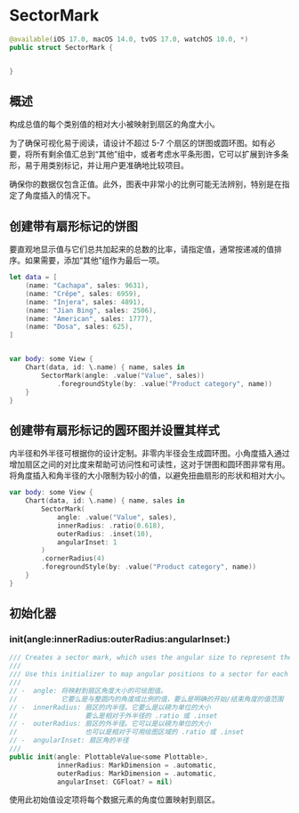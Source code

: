 # SectorMark

<ToBePolishedAfterTranslation />

<OriginalSource
  title="SectorMark"
  url="https://developer.apple.com/documentation/charts/sectormark"
  summary="饼图或圆环图的一个部分，显示各个类别如何构成有意义的总数"
/>

```swift
@available(iOS 17.0, macOS 14.0, tvOS 17.0, watchOS 10.0, *)
public struct SectorMark {


}
```

## 概述

构成总值的每个类别值的相对大小被映射到扇区的角度大小。

为了确保可视化易于阅读，请设计不超过 5-7 个扇区的饼图或圆环图。如有必要，将所有剩余值汇总到“其他”组中，或者考虑水平条形图，它可以扩展到许多条形，易于用类别标记，并让用户更准确地比较项目。

确保你的数据仅包含正值。此外，图表中非常小的比例可能无法辨别，特别是在指定了角度插入的情况下。

## 创建带有扇形标记的饼图

要直观地显示值与它们总共加起来的总数的比率，请指定值，通常按递减的值排序。如果需要，添加“其他”组作为最后一项。

```swift
let data = [
    (name: "Cachapa", sales: 9631),
    (name: "Crêpe", sales: 6959),
    (name: "Injera", sales: 4891),
    (name: "Jian Bing", sales: 2506),
    (name: "American", sales: 1777),
    (name: "Dosa", sales: 625),
]


var body: some View {
    Chart(data, id: \.name) { name, sales in
        SectorMark(angle: .value("Value", sales))
            .foregroundStyle(by: .value("Product category", name))
    }
}
```

## 创建带有扇形标记的圆环图并设置其样式

内半径和外半径可根据你的设计定制。非零内半径会生成圆环图。小角度插入通过增加扇区之间的对比度来帮助可访问性和可读性，这对于饼图和圆环图非常有用。将角度插入和角半径的大小限制为较小的值，以避免扭曲扇形的形状和相对大小。

```swift
var body: some View {
    Chart(data, id: \.name) { name, sales in
        SectorMark(
            angle: .value("Value", sales),
            innerRadius: .ratio(0.618),
            outerRadius: .inset(10),
            angularInset: 1
        )
        .cornerRadius(4)
        .foregroundStyle(by: .value("Product category", name))
    }
}
```

## 初始化器

### init(angle:innerRadius:outerRadius:angularInset:)

```swift
/// Creates a sector mark, which uses the angular size to represent the proportion of the value to the sum of all values.
///
/// Use this initializer to map angular positions to a sector for each data element.
///
// -  angle: 将映射到扇区角度大小的可绘图值。
//           它要么是与整圆内的角度成比例的值，要么是明确的开始/结束角度的值范围
// -  innerRadius: 扇区的内半径。它要么是以磅为单位的大小
//                 要么是相对于外半径的 .ratio 或 .inset
// -  outerRadius: 扇区的外半径。它可以是以磅为单位的大小
//                 也可以是相对于可用绘图区域的 .ratio 或 .inset
// -  angularInset: 扇区角的半径
///
public init(angle: PlottableValue<some Plottable>,
            innerRadius: MarkDimension = .automatic,
            outerRadius: MarkDimension = .automatic,
            angularInset: CGFloat? = nil)
```

使用此初始值设定项将每个数据元素的角度位置映射到扇区。
